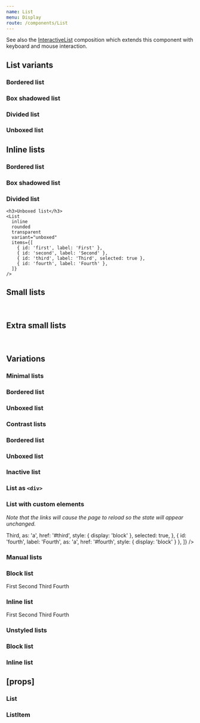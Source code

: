 ```yaml
---
name: List
menu: Display
route: /components/List
---
```



<PageTitle title="List" src="components/List" />

See also the [InteractiveList](../compositions/InteractiveList) composition which extends this component with keyboard and mouse interaction.

## List variants

<Playground>
  <ThemeWrapper>
    <Flex direction="row" justifyContent="space-between" wrap>
      <div style={{ width: '200px', maxWidth: '100%' }}>
        <h3>Bordered list</h3>
        <List
          variant="bordered"
          items={[
            { id: 'normal0', label: 'Normal' },
            { id: 'selected', label: 'Selected', selected: true },
            { id: 'normal1', label: 'Normal' },
            { id: 'normal2', label: 'Normal' },
            { id: 'normal3', label: 'Normal' },
            { id: 'disabled', label: 'Disabled', disabled: true },
            { id: 'inactive', label: 'Inactive', inactive: true },
          ]}
        />
      </div>
      <div style={{ width: '200px', maxWidth: '100%' }}>
        <h3>Box shadowed list</h3>
        <List
          variant="shadowed"
          items={[
            { id: 'normal0', label: 'Normal' },
            { id: 'selected', label: 'Selected', selected: true },
            { id: 'normal1', label: 'Normal' },
            { id: 'normal2', label: 'Normal' },
            { id: 'normal3', label: 'Normal' },
            { id: 'disabled', label: 'Disabled', disabled: true },
            { id: 'inactive', label: 'Inactive', inactive: true },
          ]}
        />
      </div>
      <div style={{ width: '200px', maxWidth: '100%' }}>
        <h3>Divided list</h3>
        <List
          variant="divided"
          items={[
            { id: 'normal0', label: 'Normal' },
            { id: 'selected', label: 'Selected', selected: true },
            { id: 'normal1', label: 'Normal' },
            { id: 'normal2', label: 'Normal' },
            { id: 'normal3', label: 'Normal' },
            { id: 'disabled', label: 'Disabled', disabled: true },
            { id: 'inactive', label: 'Inactive', inactive: true },
          ]}
        />
      </div>
      <div style={{ width: '200px', maxWidth: '100%' }}>
        <h3>Unboxed list</h3>
        <List
          variant="unboxed"
          rounded
          transparent
          items={[
            { id: 'normal0', label: 'Normal' },
            { id: 'selected', label: 'Selected', selected: true },
            { id: 'normal1', label: 'Normal' },
            { id: 'normal2', label: 'Normal' },
            { id: 'normal3', label: 'Normal' },
            { id: 'disabled', label: 'Disabled', disabled: true },
            { id: 'inactive', label: 'Inactive', inactive: true },
          ]}
        />
      </div>
    </Flex>
  </ThemeWrapper>
</Playground>

## Inline lists

<Playground>
  <ThemeWrapper>
    <h3>Bordered list</h3>
    <List
      inline
      variant="bordered"
      items={[
        { id: 'first', label: 'First' },
        { id: 'second', label: 'Second' },
        { id: 'third', label: 'Third', selected: true },
        { id: 'fourth', label: 'Fourth' },
      ]}
    />
    <h3>Box shadowed list</h3>
    <List
      inline
      variant="shadowed"
      items={[
        { id: 'first', label: 'First' },
        { id: 'second', label: 'Second' },
        { id: 'third', label: 'Third', selected: true },
        { id: 'fourth', label: 'Fourth' },
      ]}
    />
    <h3>Divided list</h3>
    <List
      inline
      variant="divided"
      items={[
        { id: 'first', label: 'First' },
        { id: 'second', label: 'Second' },
        { id: 'third', label: 'Third', selected: true },
        { id: 'fourth', label: 'Fourth' },
      ]}
    />

    <h3>Unboxed list</h3>
    <List
      inline
      rounded
      transparent
      variant="unboxed"
      items={[
        { id: 'first', label: 'First' },
        { id: 'second', label: 'Second' },
        { id: 'third', label: 'Third', selected: true },
        { id: 'fourth', label: 'Fourth' },
      ]}
    />

  </ThemeWrapper>
</Playground>

## Small lists

<Playground>
  <ThemeWrapper>
    <List
      rounded
      size="small"
      transparent
      variant="unboxed"
      items={[
        { id: 'first', label: 'First' },
        { id: 'second', label: 'Second' },
        { id: 'third', label: 'Third', selected: true },
        { id: 'fourth', label: 'Fourth' },
      ]}
      style={{ maxWidth: 200 }}
    />
    <br />
    <List
      inline
      rounded
      size="small"
      transparent
      variant="unboxed"
      items={[
        { id: 'first', label: 'First' },
        { id: 'second', label: 'Second' },
        { id: 'third', label: 'Third', selected: true },
        { id: 'fourth', label: 'Fourth' },
      ]}
    />
  </ThemeWrapper>
</Playground>

## Extra small lists

<Playground>
  <ThemeWrapper>
    <List
      rounded
      size="xsmall"
      transparent
      variant="unboxed"
      items={[
        { id: 'first', label: 'First' },
        { id: 'second', label: 'Second' },
        { id: 'third', label: 'Third', selected: true },
        { id: 'fourth', label: 'Fourth' },
      ]}
      style={{ maxWidth: 200 }}
    />
    <br />
    <List
      inline
      rounded
      size="xsmall"
      transparent
      variant="unboxed"
      items={[
        { id: 'first', label: 'First' },
        { id: 'second', label: 'Second' },
        { id: 'third', label: 'Third', selected: true },
        { id: 'fourth', label: 'Fourth' },
      ]}
    />
  </ThemeWrapper>
</Playground>

## Variations

### Minimal lists

<Playground>
  <ThemeWrapper>
    <Flex direction="row" justifyContent="space-between" wrap>
      <div style={{ width: '200px', maxWidth: '100%' }}>
        <h3>Bordered list</h3>
        <List
          color="minimal"
          variant="bordered"
          items={[
            { id: 'normal0', label: 'Normal' },
            { id: 'selected', label: 'Selected', selected: true },
            { id: 'normal1', label: 'Normal' },
            { id: 'normal2', label: 'Normal' },
            { id: 'normal3', label: 'Normal' },
            { id: 'disabled', label: 'Disabled', disabled: true },
            { id: 'inactive', label: 'Inactive', inactive: true },
          ]}
        />
      </div>
      <div style={{ width: '200px', maxWidth: '100%' }}>
        <h3>Unboxed list</h3>
        <List
          color="minimal"
          variant="unboxed"
          rounded
          transparent
          items={[
            { id: 'normal0', label: 'Normal' },
            { id: 'selected', label: 'Selected', selected: true },
            { id: 'normal1', label: 'Normal' },
            { id: 'normal2', label: 'Normal' },
            { id: 'normal3', label: 'Normal' },
            { id: 'disabled', label: 'Disabled', disabled: true },
            { id: 'inactive', label: 'Inactive', inactive: true },
          ]}
        />
      </div>
    </Flex>
  </ThemeWrapper>
</Playground>

### Contrast lists

<Playground>
  <ThemeWrapper contrast>
    <Flex direction="row" justifyContent="space-between" wrap>
      <div style={{ width: '200px', maxWidth: '100%' }}>
        <h3>Bordered list</h3>
        <List
          contrast
          variant="bordered"
          items={[
            { id: 'normal0', label: 'Normal' },
            { id: 'selected', label: 'Selected', selected: true },
            { id: 'normal1', label: 'Normal' },
            { id: 'normal2', label: 'Normal' },
            { id: 'normal3', label: 'Normal' },
            { id: 'disabled', label: 'Disabled', disabled: true },
            { id: 'inactive', label: 'Inactive', inactive: true },
          ]}
        />
      </div>
      <div style={{ width: '200px', maxWidth: '100%' }}>
        <h3>Unboxed list</h3>
        <List
          contrast
          variant="unboxed"
          rounded
          transparent
          items={[
            { id: 'normal0', label: 'Normal' },
            { id: 'selected', label: 'Selected', selected: true },
            { id: 'normal1', label: 'Normal' },
            { id: 'normal2', label: 'Normal' },
            { id: 'normal3', label: 'Normal' },
            { id: 'normal4', label: 'Normal' },
            { id: 'disabled', label: 'Disabled', disabled: true },
            { id: 'inactive', label: 'Inactive', inactive: true },
          ]}
        />
      </div>
    </Flex>
  </ThemeWrapper>
</Playground>

### Inactive list

<Playground>
  <ThemeWrapper>
    <List
      inactive
      variant="shadowed"
      items={[
        { id: 'first', label: 'First' },
        { id: 'second', label: 'Second' },
        { id: 'third', label: 'Third', selected: true },
        { id: 'fourth', label: 'Fourth' },
      ]}
    />
  </ThemeWrapper>
</Playground>

### List as `<div>`

<Playground>
  <ThemeWrapper>
    <List
      as="div"
      variant="shadowed"
      items={[
        { id: 'first', label: 'First' },
        { id: 'second', label: 'Second' },
        { id: 'third', label: 'Third', selected: true },
        { id: 'fourth', label: 'Fourth' },
      ]}
    />
  </ThemeWrapper>
</Playground>

### List with custom elements

_Note that the links will cause the page to reload so the state will appear unchanged._

<Playground>
  <ThemeWrapper>
    <List
      as="div"
      variant="shadowed"
      items={[
        { id: 'first', label: 'First', as: 'a', href: '#first', style: { display: 'block' } },
        { id: 'second', label: 'Second', as: 'a', href: '#second', style: { display: 'block' } },
        {
          id: 'third',
          label: <strong>Third</strong>,
          as: 'a',
          href: '#third',
          style: { display: 'block' },
          selected: true,
        },
        { id: 'fourth', label: 'Fourth', as: 'a', href: '#fourth', style: { display: 'block' } },
      ]}
    />
  </ThemeWrapper>
</Playground>

### Manual lists

<Playground>
  <ThemeWrapper>
    <h3>Block list</h3>
    <List>
      <ListItem>First</ListItem>
      <ListItem>Second</ListItem>
      <ListItem>Third</ListItem>
      <ListItem>Fourth</ListItem>
    </List>
    <h3>Inline list</h3>
    <List inline>
      <ListItem>First</ListItem>
      <ListItem>Second</ListItem>
      <ListItem>Third</ListItem>
      <ListItem>Fourth</ListItem>
    </List>
  </ThemeWrapper>
</Playground>

### Unstyled lists

<Playground>
  <ThemeWrapper>
    <h3>Block list</h3>
    <List
      unstyled
      items={[
        { id: 'first', label: 'First' },
        { id: 'second', label: 'Second' },
        { id: 'third', label: 'Third', selected: true },
        { id: 'fourth', label: 'Fourth' },
      ]}
    />
    <h3>Inline list</h3>
    <List
      inline
      unstyled
      items={[
        { id: 'first', label: 'First' },
        { id: 'second', label: 'Second' },
        { id: 'third', label: 'Third', selected: true },
        { id: 'fourth', label: 'Fourth' },
      ]}
    />
  </ThemeWrapper>
</Playground>

## \[props\]

### List

<Props of={List} />

### ListItem

<Props of={ListItem} />
